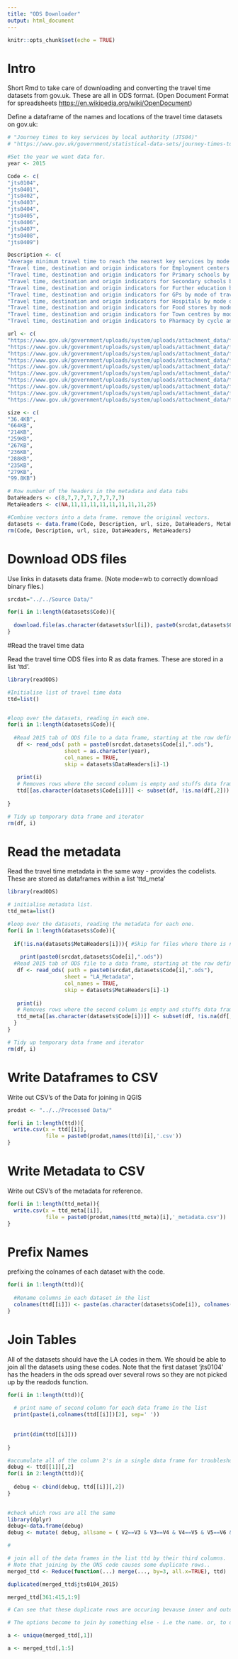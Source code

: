 ```yaml
---
title: "ODS Downloader"
output: html_document
---
```


```r
knitr::opts_chunk$set(echo = TRUE)
```

# Intro

Short Rmd to take care of downloading and converting the travel time datasets from gov.uk. These are all in ODS format. (Open Document Format for spreadsheets <https://en.wikipedia.org/wiki/OpenDocument>) 


Define a dataframe of the names and locations of the travel time datasets on gov.uk:
```r
# "Journey times to key services by local authority (JTS04)"
# "https://www.gov.uk/government/statistical-data-sets/journey-times-to-key-services-by-local-authority-jts04"

#Set the year we want data for.
year <- 2015

Code <- c(
"jts0104",
"jts0401",
"jts0402",
"jts0403",
"jts0404",
"jts0405",
"jts0406",
"jts0407",
"jts0408",
"jts0409")

Description <- c(
"Average minimum travel time to reach the nearest key services by mode of travel, local authority: England",
"Travel time, destination and origin indicators for Employment centers by mode of travel and local authority, England",
"Travel time, destination and origin indicators for Primary schools by mode of travel and local authority, England",
"Travel time, destination and origin indicators for Secondary schools by mode of travel and local authority, England",
"Travel time, destination and origin indicators for Further education by mode of travel and local authority, England",
"Travel time, destination and origin indicators for GPs by mode of travel and local authority, England",
"Travel time, destination and origin indicators for Hospitals by mode of travel and local authority, England",
"Travel time, destination and origin indicators for Food stores by mode of travel and local authority, England",
"Travel time, destination and origin indicators for Town centres by mode of travel and local authority, England",
"Travel time, destination and origin indicators to Pharmacy by cycle and car, local authority, England")

url <- c(
"https://www.gov.uk/government/uploads/system/uploads/attachment_data/file/627322/jts0104.ods",
"https://www.gov.uk/government/uploads/system/uploads/attachment_data/file/640763/jts0401.ods",
"https://www.gov.uk/government/uploads/system/uploads/attachment_data/file/627353/jts0402.ods",
"https://www.gov.uk/government/uploads/system/uploads/attachment_data/file/627354/jts0403.ods",
"https://www.gov.uk/government/uploads/system/uploads/attachment_data/file/627355/jts0404.ods",
"https://www.gov.uk/government/uploads/system/uploads/attachment_data/file/627356/jts0405.ods",
"https://www.gov.uk/government/uploads/system/uploads/attachment_data/file/627347/jts0406.ods",
"https://www.gov.uk/government/uploads/system/uploads/attachment_data/file/627349/jts0407.ods",
"https://www.gov.uk/government/uploads/system/uploads/attachment_data/file/627350/jts0408.ods",
"https://www.gov.uk/government/uploads/system/uploads/attachment_data/file/659933/jts0409.ods")

size <- c(
"36.4KB",
"664KB",
"214KB",
"259KB",
"267KB",
"236KB",
"288KB",
"235KB",
"279KB",
"99.8KB")

# Row number of the headers in the metadata and data tabs
DataHeaders <- c(8,7,7,7,7,7,7,7,7,7)
MetaHeaders <- c(NA,11,11,11,11,11,11,11,11,25)

#Combine vectors into a data frame. remove the original vectors.
datasets <- data.frame(Code, Description, url, size, DataHeaders, MetaHeaders)
rm(Code, Description, url, size, DataHeaders, MetaHeaders)
```


# Download ODS files 
Use links in datasets data frame. (Note mode=wb to correctly download binary files.)
```r

srcdat="../../Source Data/"

for(i in 1:length(datasets$Code)){
  
  download.file(as.character(datasets$url[i]), paste0(srcdat,datasets$Code[i],".ods"), mode="wb")
}

```

#Read the travel time data

Read the travel time ODS files into R as data frames. These are stored in a list 'ttd'.
```r
library(readODS)

#Initialise list of travel time data
ttd=list()


#loop over the datasets, reading in each one.
for(i in 1:length(datasets$Code)){
  
  #Read 2015 tab of ODS file to a data frame, starting at the row defined by DataHeaders
   df <- read_ods( path = paste0(srcdat,datasets$Code[i],".ods"), 
                  sheet = as.character(year), 
                  col_names = TRUE,
                  skip = datasets$DataHeaders[i]-1)
   
   print(i)
   # Removes rows where the second column is empty and stuffs data frame into named list (Named using code)
   ttd[[as.character(datasets$Code[i])]] <- subset(df, !is.na(df[,2]))
                        
}

# Tidy up temporary data frame and iterator
rm(df, i)
```

# Read the metadata 

Read the travel time metadata in the same way - provides the codelists. These are stored as dataframes within a list 'ttd_meta'
```r
library(readODS)

# initialise metadata list.
ttd_meta=list()

#loop over the datasets, reading the metadata for each one.
for(i in 1:length(datasets$Code)){
  
  if(!is.na(datasets$MetaHeaders[i])){ #Skip for files where there is no metadata sheet (as defined in MetaHeaders)
    
    print(paste0(srcdat,datasets$Code[i],".ods"))
  #Read 2015 tab of ODS file to a data frame, starting at the row defined by DataHeaders
   df <- read_ods( path = paste0(srcdat,datasets$Code[i],".ods"), 
                  sheet = "LA_Metadata", 
                  col_names = TRUE,
                  skip = datasets$MetaHeaders[i]-1)
   
   print(i)
   # Removes rows where the second column is empty and stuffs data frame into named list (Named using code)
   ttd_meta[[as.character(datasets$Code[i])]] <- subset(df, !is.na(df[,2]))
  }                   
}

# Tidy up temporary data frame and iterator
rm(df, i)
```

# Write Dataframes to CSV
Write out CSV's of the Data for joining in QGIS

```r

prodat <- "../../Processed Data/"

for(i in 1:length(ttd)){
  write.csv(x = ttd[[i]],
            file = paste0(prodat,names(ttd)[i],'.csv'))
}
```

# Write Metadata to CSV
Write out CSV's of the metadata for reference.

```r
for(i in 1:length(ttd_meta)){
  write.csv(x = ttd_meta[[i]],
            file = paste0(prodat,names(ttd_meta)[i],'_metadata.csv'))
}
```

# Prefix Names
prefixing the colnames of each dataset with the code.
```r
for(i in 1:length(ttd)){
  
  #Rename columns in each dataset in the list
  colnames(ttd[[i]]) <- paste(as.character(datasets$Code[i]), colnames(ttd[[i]]), sep = "_")
}

```

# Join Tables
All of the datasets should have the LA codes in them. We should be able to join all the datasets using these codes. Note that the first dataset 'jts0104' has the headers in the ods spread over several rows so they are not picked up by the readods function.
```r
for(i in 1:length(ttd)){
  
  # print name of second column for each data frame in the list 
  print(paste(i,colnames(ttd[[i]])[2], sep=' '))
  
  
  print(dim(ttd[[i]]))
  
}

#accumulate all of the column 2's in a single data frame for troubleshooting
debug <- ttd[[1]][,2]
for(i in 2:length(ttd)){
  
  debug <- cbind(debug, ttd[[i]][,2])
}
  

#check which rows are all the same
library(dplyr)
debug<-data.frame(debug)
debug <- mutate( debug, allsame = ( V2==V3 & V3==V4 & V4==V5 & V5==V6 & V6==V7 & V7==V8 & V8==V9 & V9==V10))

# 

# join all of the data frames in the list ttd by their third columns.
# Note that joining by the ONS code causes some duplicate rows..
merged_ttd <- Reduce(function(...) merge(..., by=3, all.x=TRUE), ttd)

duplicated(merged_ttd$jts0104_2015)

merged_ttd[361:415,1:9]

# Can see that these duplicate rows are occuring bevause inner and outer london top level groups have separate stats but the same LAD code. this causes left joins for both rows to match both, multiplying the number of 'E13000002' rows with eachof the 10 joins.

# The options become to join by something else - i.e the name. or, to do something a bit more involved to correct these rows

```

```r
a <- unique(merged_ttd[,1])

a <- merged_ttd[,1:5]
```

